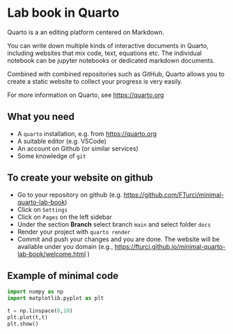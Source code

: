 
# Lab book in Quarto

Quarto is a an editing platform centered on Markdown.

You can write down multiple kinds of interactive documents in Quarto, including websites that mix code, text, equations etc. The individual notebook can be jupyter notebooks or dedicated markdown documents.

Combined with combined repositories such as GitHub, Quarto allows you to create a static website to collect your progress is very easily.

For more information on Quarto, see [https://quarto.org](https://quarto.org)

## What you need 


- A `quarto` installation, e.g. from  [https://quarto.org](https://quarto.org)
- A suitable editor (e.g. VSCode)
- An account on Github (or similar services)
- Some knowledge of `git`



## To create your website on github

- Go to your repository on github (e.g. [https://github.com/FTurci/minimal-quarto-lab-book]())
- Click on `Settings`
- Click on `Pages` on the left sidebar
- Under the section **Branch** select branch `main` and select folder `docs`
- Render your project with `quarto render` 
- Commit and push your changes and you are done. The website will be available under you domain (e.g., [https://fturci.github.io/minimal-quarto-lab-book/welcome.html]() )


## Example of minimal code

```python
import numpy as np
import matplotlib.pyplot as plt

t = np.linspace(0,10)
plt.plot(t,t)
plt.show()
```
